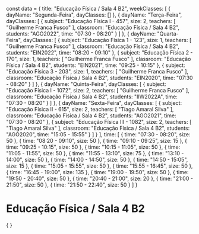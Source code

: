 const data = {
  title: "Educação Física / Sala 4 B2",
  weekClasses: [
    {
      dayName: "Segunda-Feira",
      dayClasses: []
    },
    {
      dayName: "Terça-Feira",
      dayClasses: [
        {
          subject: "Educação Física I - 457",
          size: 2,
          teachers: [
            "Guilherme Franca Fusco"
          ],
          classroom: "Educação Física / Sala 4 B2",
          students: "AGO2022",
          time: "07:30 - 08:20"
        }
      ]
    },
    {
      dayName: "Quarta-Feira",
      dayClasses: [
        {
          subject: "Educação Física 1 - 123",
          size: 1,
          teachers: [
            "Guilherme Franca Fusco"
          ],
          classroom: "Educação Física / Sala 4 B2",
          students: "EIN2022",
          time: "08:20 - 09:10"
        },
        {
          subject: "Educação Física 2 - 170",
          size: 1,
          teachers: [
            "Guilherme Franca Fusco"
          ],
          classroom: "Educação Física / Sala 4 B2",
          students: "EIN2021",
          time: "09:25 - 10:15"
        },
        {
          subject: "Educação Física 3 - 203",
          size: 1,
          teachers: [
            "Guilherme Franca Fusco"
          ],
          classroom: "Educação Física / Sala 4 B2",
          students: "EIN2020",
          time: "07:30 - 08:20"
        }
      ]
    },
    {
      dayName: "Quinta-Feira",
      dayClasses: [
        {
          subject: "Educação Física I - 1072",
          size: 2,
          teachers: [
            "Guilherme Franca Fusco"
          ],
          classroom: "Educação Física / Sala 4 B2",
          students: "IIW2022A",
          time: "07:30 - 08:20"
        }
      ]
    },
    {
      dayName: "Sexta-Feira",
      dayClasses: [
        {
          subject: "Educação Física II - 615",
          size: 2,
          teachers: [
            "Tiago Amaral Silva"
          ],
          classroom: "Educação Física / Sala 4 B2",
          students: "AGO2021",
          time: "07:30 - 08:20"
        },
        {
          subject: "Educação Física III - 1082",
          size: 2,
          teachers: [
            "Tiago Amaral Silva"
          ],
          classroom: "Educação Física / Sala 4 B2",
          students: "AGO2020",
          time: "15:05 - 15:55"
        }
      ]
    }
  ],
  time: [
    {
      time: "07:30 - 08:20",
      size: 50
    },
    {
      time: "08:20 - 09:10",
      size: 50
    },
    {
      time: "09:10 - 09:25",
      size: 15
    },
    {
      time: "09:25 - 10:15",
      size: 50
    },
    {
      time: "10:15 - 11:05",
      size: 50
    },
    {
      time: "11:05 - 11:55",
      size: 50
    },
    {
      time: "11:55 - 13:10",
      size: 75
    },
    {
      time: "13:10 - 14:00",
      size: 50
    },
    {
      time: "14:00 - 14:50",
      size: 50
    },
    {
      time: "14:50 - 15:05",
      size: 15
    },
    {
      time: "15:05 - 15:55",
      size: 50
    },
    {
      time: "15:55 - 16:45",
      size: 50
    },
    {
      time: "16:45 - 19:00",
      size: 135
    },
    {
      time: "19:00 - 19:50",
      size: 50
    },
    {
      time: "19:50 - 20:40",
      size: 50
    },
    {
      time: "20:40 - 21:00",
      size: 20
    },
    {
      time: "21:00 - 21:50",
      size: 50
    },
    {
      time: "21:50 - 22:40",
      size: 50
    }
  ]
}

# Educação Física / Sala 4 B2

<div>
    {
        <Grid
            title={data.title} 
            weekClasses={data.weekClasses} 
            time={data.time}
        />
    }
</div>